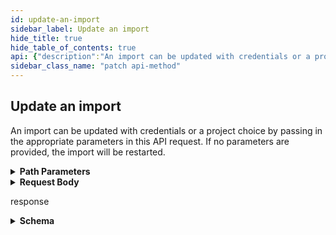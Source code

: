 ```yaml
---
id: update-an-import
sidebar_label: Update an import
hide_title: true
hide_table_of_contents: true
api: {"description":"An import can be updated with credentials or a project choice by passing in the appropriate parameters in this API\nrequest. If no parameters are provided, the import will be restarted.","externalDocs":{"description":"API method documentation","url":"https://docs.github.com/rest/reference/migrations#update-an-import"},"operationId":"migrations/update-import","parameters":[{"in":"path","name":"owner","required":true,"schema":{"type":"string"}},{"in":"path","name":"repo","required":true,"schema":{"type":"string"}}],"requestBody":{"content":{"application/json":{"examples":{"example-1":{"summary":"Example 1","value":{"vcs_password":"secret","vcs_username":"octocat"}}},"schema":{"properties":{"tfvc_project":{"example":"\"project1\"","type":"string"},"vcs":{"example":"\"git\"","type":"string"},"vcs_password":{"description":"The password to provide to the originating repository.","type":"string"},"vcs_username":{"description":"The username to provide to the originating repository.","type":"string"}},"type":"object"}}}},"responses":{"200":{"content":{"application/json":{"examples":{"example-1":{"summary":"Example 1","value":{"authors_url":"https://api.github.com/repos/octocat/socm/import/authors","html_url":"https://import.github.com/octocat/socm/import","repository_url":"https://api.github.com/repos/octocat/socm","status":"detecting","url":"https://api.github.com/repos/octocat/socm/import","use_lfs":"undecided","vcs":"subversion","vcs_url":"http://svn.mycompany.com/svn/myproject"}},"example-2":{"summary":"Example 2","value":{"authors_count":0,"authors_url":"https://api.github.com/repos/octocat/socm/import/authors","commit_count":1042,"has_large_files":false,"html_url":"https://import.github.com/octocat/socm/import","large_files_count":0,"large_files_size":0,"repository_url":"https://api.github.com/repos/octocat/socm","status":"importing","status_text":"Importing...","tfvc_project":"project1","url":"https://api.github.com/repos/octocat/socm/import","use_lfs":"undecided","vcs":"tfvc","vcs_url":"http://tfs.mycompany.com/tfs/myproject"}},"response":{"summary":"Response","value":{"authors_count":0,"authors_url":"https://api.github.com/repos/octocat/socm/import/authors","commit_count":1042,"has_large_files":false,"html_url":"https://import.github.com/octocat/socm/import","large_files_count":0,"large_files_size":0,"repository_url":"https://api.github.com/repos/octocat/socm","status":"importing","status_text":"Importing...","url":"https://api.github.com/repos/octocat/socm/import","use_lfs":"undecided","vcs":"subversion","vcs_url":"http://svn.mycompany.com/svn/myproject"}}},"schema":{"description":"A repository import from an external source.","properties":{"authors_count":{"nullable":true,"type":"integer"},"authors_url":{"format":"uri","type":"string"},"commit_count":{"nullable":true,"type":"integer"},"error_message":{"nullable":true,"type":"string"},"failed_step":{"nullable":true,"type":"string"},"has_large_files":{"type":"boolean"},"html_url":{"format":"uri","type":"string"},"import_percent":{"nullable":true,"type":"integer"},"large_files_count":{"type":"integer"},"large_files_size":{"type":"integer"},"message":{"type":"string"},"project_choices":{"items":{"properties":{"human_name":{"type":"string"},"tfvc_project":{"type":"string"},"vcs":{"type":"string"}},"type":"object"},"type":"array"},"push_percent":{"nullable":true,"type":"integer"},"repository_url":{"format":"uri","type":"string"},"status":{"enum":["auth","error","none","detecting","choose","auth_failed","importing","mapping","waiting_to_push","pushing","complete","setup","unknown","detection_found_multiple","detection_found_nothing","detection_needs_auth"],"type":"string"},"status_text":{"nullable":true,"type":"string"},"svc_root":{"type":"string"},"svn_root":{"type":"string"},"tfvc_project":{"type":"string"},"url":{"format":"uri","type":"string"},"use_lfs":{"type":"string"},"vcs":{"nullable":true,"type":"string"},"vcs_url":{"description":"The URL of the originating repository.","type":"string"}},"required":["vcs","vcs_url","status","url","repository_url","html_url","authors_url"],"title":"Import","type":"object"}}},"description":"response"}},"tags":["migrations"],"x-github":{"category":"migrations","enabledForGitHubApps":true,"githubCloudOnly":false,"previews":[],"subcategory":"source-imports"},"method":"patch","path":"/repos/{owner}/{repo}/import","servers":[{"url":"https://api.github.com"}],"jsonRequestBodyExample":{"tfvc_project":"\"project1\"","vcs":"\"git\"","vcs_password":"string","vcs_username":"string"},"info":{"contact":{"name":"Support","url":"https://support.github.com/contact"},"description":"GitHub's v3 REST API.","license":{"name":"MIT","url":"https://spdx.org/licenses/MIT"},"termsOfService":"https://docs.github.com/articles/github-terms-of-service","title":"GitHub v3 REST API","version":"1.1.4","x-apisguru-categories":["collaboration","developer_tools"],"x-logo":{"url":"https://twitter.com/github/profile_image?size=original"},"x-origin":[{"format":"openapi","url":"https://raw.githubusercontent.com/github/rest-api-description/main/descriptions/api.github.com/api.github.com.json","version":"3.0"}],"x-providerName":"github.com"},"postman":{"name":"Update an import","description":{"content":"An import can be updated with credentials or a project choice by passing in the appropriate parameters in this API\nrequest. If no parameters are provided, the import will be restarted.","type":"text/plain"},"url":{"path":["repos",":owner",":repo","import"],"host":["{{baseUrl}}"],"query":[],"variable":[{"disabled":false,"description":{"content":"(Required) ","type":"text/plain"},"type":"any","value":"","key":"owner"},{"disabled":false,"description":{"content":"(Required) ","type":"text/plain"},"type":"any","value":"","key":"repo"}]},"header":[{"key":"Content-Type","value":"application/json"},{"key":"Accept","value":"application/json"}],"method":"PATCH","body":{"mode":"raw","raw":"\"\"","options":{"raw":{"language":"json"}}}}}
sidebar_class_name: "patch api-method"
---
```



## Update an import



An import can be updated with credentials or a project choice by passing in the appropriate parameters in this API
request. If no parameters are provided, the import will be restarted.

<details style={{"marginBottom":"1rem"}}><summary style={{}}><strong>Path Parameters</strong></summary><div><ul><ParamsItem className={"paramsItem"} param={{"in":"path","name":"owner","required":true,"schema":{"type":"string"}}}></ParamsItem><ParamsItem className={"paramsItem"} param={{"in":"path","name":"repo","required":true,"schema":{"type":"string"}}}></ParamsItem></ul></div></details><details style={{}}><summary style={{"textAlign":"left"}}><strong>Request Body</strong></summary><div style={{"textAlign":"left","marginLeft":"1rem"}}></div><ul style={{"marginLeft":"1rem"}}><SchemaItem collapsible={false} name={"tfvc_project"} required={false} schemaDescription={undefined} schemaName={"string"} qualifierMessage={undefined}></SchemaItem><SchemaItem collapsible={false} name={"vcs"} required={false} schemaDescription={undefined} schemaName={"string"} qualifierMessage={undefined}></SchemaItem><SchemaItem collapsible={false} name={"vcs_password"} required={false} schemaDescription={"The password to provide to the originating repository."} schemaName={"string"} qualifierMessage={undefined}></SchemaItem><SchemaItem collapsible={false} name={"vcs_username"} required={false} schemaDescription={"The username to provide to the originating repository."} schemaName={"string"} qualifierMessage={undefined}></SchemaItem></ul></details><div><ApiTabs><TabItem label={"200"} value={"200"}><div>

response

</div><div><details style={{}}><summary style={{"textAlign":"left"}}><strong>Schema</strong></summary><div style={{"textAlign":"left","marginLeft":"1rem"}}></div><ul style={{"marginLeft":"1rem"}}><SchemaItem collapsible={false} name={"authors_count"} required={false} schemaDescription={undefined} schemaName={"integer"} qualifierMessage={undefined}></SchemaItem><SchemaItem collapsible={false} name={"authors_url"} required={true} schemaDescription={undefined} schemaName={"uri"} qualifierMessage={undefined}></SchemaItem><SchemaItem collapsible={false} name={"commit_count"} required={false} schemaDescription={undefined} schemaName={"integer"} qualifierMessage={undefined}></SchemaItem><SchemaItem collapsible={false} name={"error_message"} required={false} schemaDescription={undefined} schemaName={"string"} qualifierMessage={undefined}></SchemaItem><SchemaItem collapsible={false} name={"failed_step"} required={false} schemaDescription={undefined} schemaName={"string"} qualifierMessage={undefined}></SchemaItem><SchemaItem collapsible={false} name={"has_large_files"} required={false} schemaDescription={undefined} schemaName={"boolean"} qualifierMessage={undefined}></SchemaItem><SchemaItem collapsible={false} name={"html_url"} required={true} schemaDescription={undefined} schemaName={"uri"} qualifierMessage={undefined}></SchemaItem><SchemaItem collapsible={false} name={"import_percent"} required={false} schemaDescription={undefined} schemaName={"integer"} qualifierMessage={undefined}></SchemaItem><SchemaItem collapsible={false} name={"large_files_count"} required={false} schemaDescription={undefined} schemaName={"integer"} qualifierMessage={undefined}></SchemaItem><SchemaItem collapsible={false} name={"large_files_size"} required={false} schemaDescription={undefined} schemaName={"integer"} qualifierMessage={undefined}></SchemaItem><SchemaItem collapsible={false} name={"message"} required={false} schemaDescription={undefined} schemaName={"string"} qualifierMessage={undefined}></SchemaItem><SchemaItem collapsible={true} className={"schemaItem"}><details style={{}}><summary style={{}}><strong>project_choices</strong><span style={{"opacity":"0.6"}}> object[]</span></summary><div style={{"marginLeft":"1rem"}}><ul><SchemaItem collapsible={false} name={"human_name"} required={false} schemaDescription={undefined} schemaName={"string"} qualifierMessage={undefined}></SchemaItem><SchemaItem collapsible={false} name={"tfvc_project"} required={false} schemaDescription={undefined} schemaName={"string"} qualifierMessage={undefined}></SchemaItem><SchemaItem collapsible={false} name={"vcs"} required={false} schemaDescription={undefined} schemaName={"string"} qualifierMessage={undefined}></SchemaItem></ul></div></details></SchemaItem><SchemaItem collapsible={false} name={"push_percent"} required={false} schemaDescription={undefined} schemaName={"integer"} qualifierMessage={undefined}></SchemaItem><SchemaItem collapsible={false} name={"repository_url"} required={true} schemaDescription={undefined} schemaName={"uri"} qualifierMessage={undefined}></SchemaItem><SchemaItem collapsible={false} name={"status"} required={true} schemaDescription={undefined} schemaName={"string"} qualifierMessage={"**Possible values:** [`auth`, `error`, `none`, `detecting`, `choose`, `auth_failed`, `importing`, `mapping`, `waiting_to_push`, `pushing`, `complete`, `setup`, `unknown`, `detection_found_multiple`, `detection_found_nothing`, `detection_needs_auth`]"}></SchemaItem><SchemaItem collapsible={false} name={"status_text"} required={false} schemaDescription={undefined} schemaName={"string"} qualifierMessage={undefined}></SchemaItem><SchemaItem collapsible={false} name={"svc_root"} required={false} schemaDescription={undefined} schemaName={"string"} qualifierMessage={undefined}></SchemaItem><SchemaItem collapsible={false} name={"svn_root"} required={false} schemaDescription={undefined} schemaName={"string"} qualifierMessage={undefined}></SchemaItem><SchemaItem collapsible={false} name={"tfvc_project"} required={false} schemaDescription={undefined} schemaName={"string"} qualifierMessage={undefined}></SchemaItem><SchemaItem collapsible={false} name={"url"} required={true} schemaDescription={undefined} schemaName={"uri"} qualifierMessage={undefined}></SchemaItem><SchemaItem collapsible={false} name={"use_lfs"} required={false} schemaDescription={undefined} schemaName={"string"} qualifierMessage={undefined}></SchemaItem><SchemaItem collapsible={false} name={"vcs"} required={true} schemaDescription={undefined} schemaName={"string"} qualifierMessage={undefined}></SchemaItem><SchemaItem collapsible={false} name={"vcs_url"} required={true} schemaDescription={"The URL of the originating repository."} schemaName={"string"} qualifierMessage={undefined}></SchemaItem></ul></details></div></TabItem></ApiTabs></div>
      